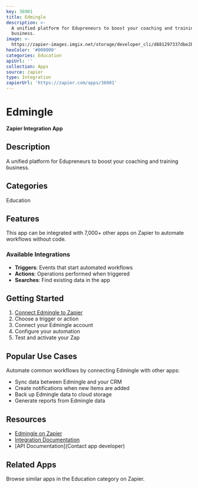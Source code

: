 ```yaml
---
key: 36901
title: Edmingle
description: >-
  A unified platform for Edupreneurs to boost your coaching and training
  business.
image: >-
  https://zapier-images.imgix.net/storage/developer_cli/d881297337dbe2b29b193796a61c0d50.png?auto=format%2Ccompress&ixlib=python-3.0.0&q=50
hexColor: '#000000'
categories: Education
apiUrl: ''
collection: Apps
source: zapier
type: Integration
zapierUrl: 'https://zapier.com/apps/36901'
---
```

# Edmingle

**Zapier Integration App**

## Description

A unified platform for Edupreneurs to boost your coaching and training business.

## Categories

Education

## Features

This app can be integrated with 7,000+ other apps on Zapier to automate workflows without code.

### Available Integrations

- **Triggers**: Events that start automated workflows
- **Actions**: Operations performed when triggered
- **Searches**: Find existing data in the app

## Getting Started

1. [Connect Edmingle to Zapier](https://zapier.com/apps/36901)
2. Choose a trigger or action
3. Connect your Edmingle account
4. Configure your automation
5. Test and activate your Zap

## Popular Use Cases

Automate common workflows by connecting Edmingle with other apps:

- Sync data between Edmingle and your CRM
- Create notifications when new items are added
- Back up Edmingle data to cloud storage
- Generate reports from Edmingle data

## Resources

- [Edmingle on Zapier](https://zapier.com/apps/36901)
- [Integration Documentation](https://zapier.com/apps/36901/integrations)
- [API Documentation](Contact app developer)

## Related Apps

Browse similar apps in the Education category on Zapier.
